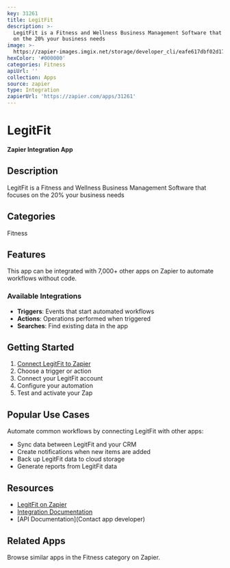 ```yaml
---
key: 31261
title: LegitFit
description: >-
  LegitFit is a Fitness and Wellness Business Management Software that focuses
  on the 20% your business needs
image: >-
  https://zapier-images.imgix.net/storage/developer_cli/eafe617dbf02d17ff0510167f433d66c.png?auto=format%2Ccompress&ixlib=python-3.0.0&q=50
hexColor: '#000000'
categories: Fitness
apiUrl: ''
collection: Apps
source: zapier
type: Integration
zapierUrl: 'https://zapier.com/apps/31261'
---
```

# LegitFit

**Zapier Integration App**

## Description

LegitFit is a Fitness and Wellness Business Management Software that focuses on the 20% your business needs

## Categories

Fitness

## Features

This app can be integrated with 7,000+ other apps on Zapier to automate workflows without code.

### Available Integrations

- **Triggers**: Events that start automated workflows
- **Actions**: Operations performed when triggered
- **Searches**: Find existing data in the app

## Getting Started

1. [Connect LegitFit to Zapier](https://zapier.com/apps/31261)
2. Choose a trigger or action
3. Connect your LegitFit account
4. Configure your automation
5. Test and activate your Zap

## Popular Use Cases

Automate common workflows by connecting LegitFit with other apps:

- Sync data between LegitFit and your CRM
- Create notifications when new items are added
- Back up LegitFit data to cloud storage
- Generate reports from LegitFit data

## Resources

- [LegitFit on Zapier](https://zapier.com/apps/31261)
- [Integration Documentation](https://zapier.com/apps/31261/integrations)
- [API Documentation](Contact app developer)

## Related Apps

Browse similar apps in the Fitness category on Zapier.
